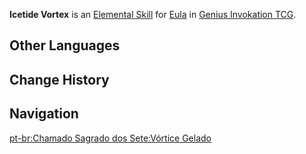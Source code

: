 {{About|the Character Card Skill for [[Genius Invokation TCG]]|the Playable Character Talent|Icetide Vortex}}
{{Genius Invokation TCG Skill Infobox
|title      = Icetide Vortex
|image      = Icetide Vortex Character Card Skill.png
|type       = Elemental Skill
|character  = Eula
|element    = Cryo
|matching   = 3
|effect     = Deals 2 {{Color|Cryo DMG}}. If this character has not yet gained '''Grimheart''', they will gain Grimheart.<br><br>'''Grimheart'''<br>After the character to which this is attached uses Icetide Vortex: Remove this status, DMG +3 for this instance.
|order      = 2
}}
'''Icetide Vortex''' is an [[Character Card Elemental Skill|Elemental Skill]] for [[Eula (Character Card)|Eula]] in [[Genius Invokation TCG]].

==Other Languages==
{{Other Languages|Transclude=Icetide Vortex
|zht     = 冰潮的渦旋{{sic}}
}}

==Change History==
{{Change History|3.5}}

==Navigation==
{{Genius Invokation TCG Skill Navbox|Eula}}

[[pt-br:Chamado Sagrado dos Sete:Vórtice Gelado]]
